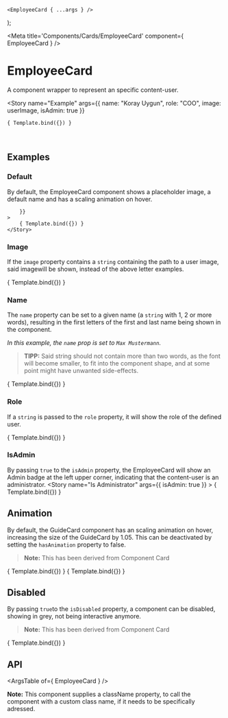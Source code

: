 

	<EmployeeCard { ...args } />
);

<Meta title='Components/Cards/EmployeeCard' component={ EmployeeCard } />

# EmployeeCard

A component wrapper to represent an specific content-user.

<Story
	name="Example"
	args={{
		name: "Koray Uygun",
		role: "COO",
		image: userImage,
		isAdmin: true
	}}
>
	{ Template.bind({}) }
</Story>

<br/>

## Examples

### Default

By default, the EmployeeCard component shows a placeholder image, a default name and has a scaling animation on hover.

<Canvas>
	<Story
		name="Default"
		args={{
			
		}}
	>
		{ Template.bind({}) }
	</Story>
</Canvas>

### Image

If the `image` property contains a `string` containing the path to a user image, said imagewill be shown, instead of the above letter examples.

<Canvas>
	<Story
		name="Custom Image"
		args={{
			image: userImage,
		}}
	>
		{ Template.bind({}) }
	</Story>
</Canvas>

### Name

The `name` property can be set to a given name (a `string` with 1, 2 or more words), resulting in the first letters of the first and last name being shown in the component.

*In this example, the `name` prop is set to `Max Mustermann`.*

> **TIPP:** Said string should not contain more than two words, as the font will become smaller, to fit into the component shape, and at some point might have unwanted side-effects.

<Canvas>
	<Story
		name="Custom Name"
		args={{
			name: "Max Mustermann",
		}}
	>
		{ Template.bind({}) }
	</Story>
</Canvas>

### Role

If a `string` is passed to the `role` property, it will show the role of the defined user.

<Canvas>
	<Story
		name="Custom Role"
		args={{
			role: "Test User",
		}}
	>
		{ Template.bind({}) }
	</Story>
</Canvas>

### IsAdmin

By passing `true` to the `isAdmin` property, the EmployeeCard will show an Admin badge at the left upper corner, indicating that the content-user is an administrator.
<Canvas>
	<Story
		name="Is Administrator"
		args={{
			isAdmin: true
		}}
	>
		{ Template.bind({}) }
	</Story>
</Canvas>

## Animation

By default, the GuideCard component has an scaling animation on hover, increasing the size of the GuideCard by 1.05. This can be deactivated by setting the `hasAnimation` property to false.

> **Note:** This has been derived from Component Card

<Canvas>
	<Story
		name="Hover Animation activated"
		args={{
			hasAnimation: true
		}}
	>
		{ Template.bind({}) }
	</Story>
	<Story
		name="Hover Animation deactivated"
		args={{
			hasAnimation: false
		}}
	>
		{ Template.bind({}) }
	</Story>
</Canvas>

## Disabled

By passing `true`to the `isDisabled` property, a component can be disabled, showing in grey, not being interactive anymore.

> **Note:** This has been derived from Component Card

<Canvas>
	<Story
		name="Disabled"
		args={{
			name: "Koray Uygun",
			role: "COO",
			image: userImage,
			isAdmin: true,
			isDisabled: true
		}}
	>
		{ Template.bind({}) }
	</Story>
</Canvas>

## API

<ArgsTable of={ EmployeeCard } />

**Note:** This component supplies a className property, to call the component with a custom class name, if it needs to be specifically adressed.
